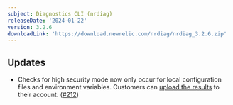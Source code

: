```yaml
---
subject: Diagnostics CLI (nrdiag)
releaseDate: '2024-01-22'
version: 3.2.6
downloadLink: 'https://download.newrelic.com/nrdiag/nrdiag_3.2.6.zip'
---
```


## Updates

* Checks for high security mode now only occur for local configuration files and environment variables.  Customers can [upload the results](/docs/new-relic-solutions/solve-common-issues/diagnostics-cli-nrdiag/pass-command-line-options-nrdiag/) to their account. ([#212](https://github.com/newrelic/newrelic-diagnostics-cli/pull/212))
